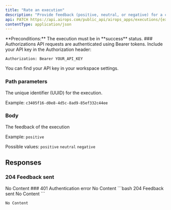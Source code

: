 ```yaml
---
title: "Rate an execution"
description: "Provide feedback (positive, neutral, or negative) for a completed execution."
api: PATCH https://api.airops.com/public_api/airops_apps/executions/{execution_uuid}/feedback
contentType: application/json
---
```


<Note>
**Preconditions:** The execution must be in **success** status.
</Note>
### Authorizations

<ParamField header="Authorization" type="string" required>
API requests are authenticated using Bearer tokens. Include your API key in the Authorization header:

`Authorization: Bearer YOUR_API_KEY`

You can find your API key in your workspace settings.
</ParamField>


### Path parameters
<ParamField path="execution_uuid" type="string" format="uuid" required>
The unique identifier (UUID) for the execution.

Example: `c3405f16-d0e8-4d5c-8ad9-85ef332c44ee`
</ParamField>



### Body
<ParamField body="feedback" type="string" enum required>
The feedback of the execution

Example: `positive`

Possible values: `positive` `neutral` `negative`
</ParamField>

## Responses

### 204 Feedback sent
<Expandable>
No Content
</Expandable>
### 401 Authentication error
<Expandable>
No Content
</Expandable>

<ResponseExample>
```bash 204 Feedback sent
No Content
```

```bash 401 Authentication error
No Content
```
</ResponseExample>
